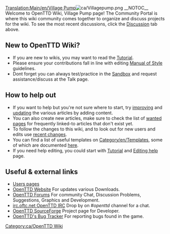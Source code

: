 {{ca/Traducció|OpenTTD:Village Pump|0}}
[[Translation:Main/en/Village Pump]]{{en/-}}[[File:ca/Villagepump.png|right]]
__NOTOC__
Welcome to OpenTTD Wiki, Village Pump page! The Community Portal is where this wiki community comes together to organize and discuss projects for the wiki. To see the most recent discussions, click the [[Archive/en/Village Pump|Discussion]] tab above.


==New to OpenTTD Wiki? == 
* If you are new to wikis, you may want to read the [[OpenTTD:Tutorial|Tutorial]].
* Please ensure your contributions fall in line with editing [[Main/en/Manual of Style|Manual of Style]] guidelines.
* Dont forget you can always test/practice in the [[Main/en/Sandbox|Sandbox]] and request assistance/discuss at the Talk page.


==How to help out==
* If you want to help but you're not sure where to start, try [[Category/en/Articles to be expanded|improving]] and [[Category/en/Articles to be updated|updating]] the various articles by adding content. 
* You can also create new articles, make sure to check the list of [[Main/en/Special:Wantedpages|wanted pages]] for frequently linked-to articles that don't exist yet.
* To follow the changes to this wiki, and to look out for new users and edits use [[Main/en/Special:RecentChanges|recent changes]].
* You can find a list of useful templates on [[Category/en/Templates]], some of which are documented [[Main/en/Templates|here]].
* If you need help editing, you could start with [[OpenTTD:Tutorial|Tutorial]] and [[Main/en/Editing help|Editing help]] page.


== Useful & external links ==
* [[Category/en/Users|Users pages]]
* [http://www.openttd.org/ OpenTTD Website] For updates various Downloads.
* [http://forum.openttd.org OpenTTD Forums] For community Chat, Discussion Problems, Suggestions, Graphics and Development.
* [irc://irc.oftc.net/openttd irc.oftc.net OpenTTD  IRC] Drop by on ''#openttd'' channel for a chat.
* [http://sourceforge.net/projects/openttd/ OpenTTD SourceForge] Project page for Developer.
* [http://bugs.openttd.org/ OpenTTD's Bug Tracker] For reporting bugs found in the game.

[[Category:ca/OpenTTD Wiki]]